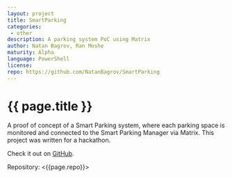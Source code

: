 ```yaml
---
layout: project
title: SmartParking
categories: 
 - other
description: A parking system PoC using Matrix
author: Natan Bagrov, Ran Moshe
maturity: Alpha
language: PowerShell
license: 
repo: https://github.com/NatanBagrov/SmartParking
---
```


# {{ page.title }}
A proof of concept of a Smart Parking system, where each parking space is monitored and connected to the Smart Parking Manager via Matrix. This project was written for a hackathon.

Check it out on [GitHub](https://github.com/NatanBagrov/SmartParking).

Repository: <{{page.repo}}>
